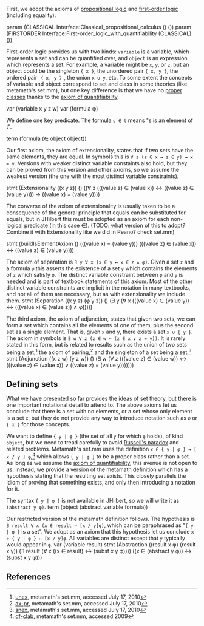 {{header
 | title    = Axioms of general set theory
 | subtitle = 
 | left     = 
 | right    = 
 | shortcut = 
 | notes    = [[w:General set theory|General set theory]] consists of only three axioms, but suffices to establish set theory for finite sets. It also can serve as the basis for more powerful set theories, such as [[w:Zermelo–Fraenkel set theory|ZFC]], as the axioms of general set theory are also axioms or theorems of most set theories.
}}
{{modules
| parameters = [[Interface:Classical propositional calculus|Classical propositional calculus]], [[Interface:First-order logic]]
| importedby = [[General set theory]]
| exportedby = None yet.
}}

First, we adopt the axioms of [[Interface:Classical propositional calculus|propositional logic]] and [[Interface:First-order logic with quantifiability|first-order logic]] (including equality):

<jh>
param (CLASSICAL Interface:Classical_propositional_calculus () ())
param (FIRSTORDER Interface:First-order_logic_with_quantifiability (CLASSICAL) ())
</jh>

First-order logic provides us with two kinds: <code>variable</code> is a variable, which represents a set and can be quantified over, and <code>object</code> is an expression which represents a set. For example, a variable might be <code>x</code>, <code>y</code>, or <code>z</code>, but an object could be the singleton <code>{ x }</code>, the unordered pair <code>{ x, y }</code>, the ordered pair <code>〈 x, y 〉</code>, the union <code>x ∪ y</code>, etc. To some extent the concepts of variable and object correspond to set and class in some theories (like metamath's set.mm), but one key difference is that we have no [[w:proper class|proper classes]] thanks to the [[Interface:Axiom of quantifiability|axiom of quantifiability]].

<jh>
var (variable x y z w)
var (formula φ)
</jh>

We define one key predicate. The formula <code>s ∈ t</code> means "s is an element of t".

<jh>
term (formula (∈ object object))
</jh>

Our first axiom, the axiom of extensionality, states that if two sets have the same elements, they are equal. In symbols this is <code>∀ z (z ∈ x ↔ z ∈ y) → x = y</code>.  Versions with weaker distinct variable constaints also hold, but they can be proved from this version and other axioms, so we assume the weakest version (the one with the most distinct variable constraints).

<jh>
stmt (Extensionality ((x y z)) () ((∀ z (((value z) ∈ (value x)) ↔ ((value z) ∈ (value y)))) → ((value x) = (value y))))
</jh>

The converse of the axiom of extensionality is usually taken to be a consequence of the general principle that equals can be substituted for equals, but in JHilbert this must be adopted as an axiom for each non-logical predicate (in this case ∈). (TODO: what version of this to adopt? Combine it with Extensionality like we did in Peano? check set.mm)

<jh>
stmt (buildIsElementAxiom () (((value x) = (value y))) (((value z) ∈ (value x)) ↔ ((value z) ∈ (value y))))
</jh>

The axiom of separation is <code>∃ y ∀ x (x ∈ y ↔ x ∈ z ∧ φ)</code>.  Given a set <code>z</code> and a formula <code>φ</code> this asserts the existence of a set <code>y</code> which contains the elements of <code>z</code> which satisfy <code>φ</code>. The distinct variable constraint between <code>φ</code> and <code>y</code> is needed and is part of textbook statements of this axiom.  Most of the other distinct variable constraints are implicit in the notation in many textbooks, and not all of them are necessary, but as with extensionality we include them.  
<jh>
stmt (Separation ((x y z) (φ y z)) () (∃ y (∀ x (((value x) ∈ (value y)) ↔ (((value x) ∈ (value z)) ∧ φ)))))
</jh>

The third axiom, the axiom of adjunction, states that given two sets, we can form a set which contains all the elements of one of them, plus the second set as a single element. That is, given <code>x</code> and </code>y</code>, there exists a set <code>x ∪ { y }</code>.  The axiom in symbols is <code>∃ w ∀ z (z ∈ w ↔ (z ∈ x ∨ z = y))</code>. It is rarely stated in this form, but is related to results such as the union of two sets being a set,<ref>[http://us.metamath.org/mpeuni/unex.html unex], metamath's set.mm, accessed July 17, 2010</ref> the axiom of pairing,<ref>[http://us.metamath.org/mpeuni/ax-pr.html ax-pr], metamath's set.mm, accessed July 17, 2010</ref> and the singleton of a set being a set.<ref>[http://us.metamath.org/mpeuni/snex.html snex], metamath's set.mm, accessed July 17, 2010</ref>
<jh>
stmt (Adjunction ((x z w) (y z w)) () (∃ w (∀ z (((value z) ∈ (value w)) ↔ (((value z) ∈ (value x)) ∨ ((value z) = (value y)))))))
</jh>

==Defining sets==
What we have presented so far provides the ideas of set theory, but there is one important notational detail to attend to. The above axioms let us conclude that there is a set with no elements, or a set whose only element is a set <code>x</code>, but they do not provide any way to introduce notation such as <code>∅</code> or <code>{ x }</code> for those concepts.

We want to define <code>{ y | φ }</code> (the set of all <code>y</code> for which <code>φ</code> holds), of kind <code>object</code>, but we need to tread carefully to avoid [[w:Russell's paradox|Russell's paradox]] and related problems. Metamath's set.mm uses the definition <code>x ∈ { y | φ } ↔ [ x / y ] φ</code>,<ref>[http://us.metamath.org/mpeuni/df-clab.html df-clab], metamath's set.mm, accessed 2009</ref> which allows <code>{ y | φ }</code> to be a proper class rather than a set. As long as we assume the [[Interface:Axiom of quantifiability|axiom of quantifiability]], this avenue is not open to us. Instead, we provide a version of the metamath definition which has a hypothesis stating that the resulting set exists. This closely parallels the idiom of proving that something exists, and only then introducing a notation for it.

The syntax <code>{ y | φ }</code> is not available in JHilbert, so we will write it as <code>(abstract y φ)</code>.
<jh>
term (object (abstract variable formula))
</jh>

Our restricted version of the metamath definition follows. The hypothesis is <code>∃ result ∀ x (x ∈ result ↔ [x / y]φ)</code>, which can be paraphrased as "<code>{ y | φ }</code> is a set". We adopt as an axiom that this hypothesis let us conclude <code>x ∈ { y | φ } ↔ [x / y]φ</code>. All variables are distinct except that <code>y</code> typically would appear in <code>φ</code>.
<jh>
var (variable result)
stmt (Abstraction ((result x φ) (result x y)) (∃ result (∀ x ((x ∈ result) ↔ (subst x y φ)))) ((x ∈ (abstract y φ)) ↔ (subst x y φ)))
</jh>

==References==
<references/>

[[Category:Axiomatics of classical set theory and its fragments|{{PAGENAME}}]]

